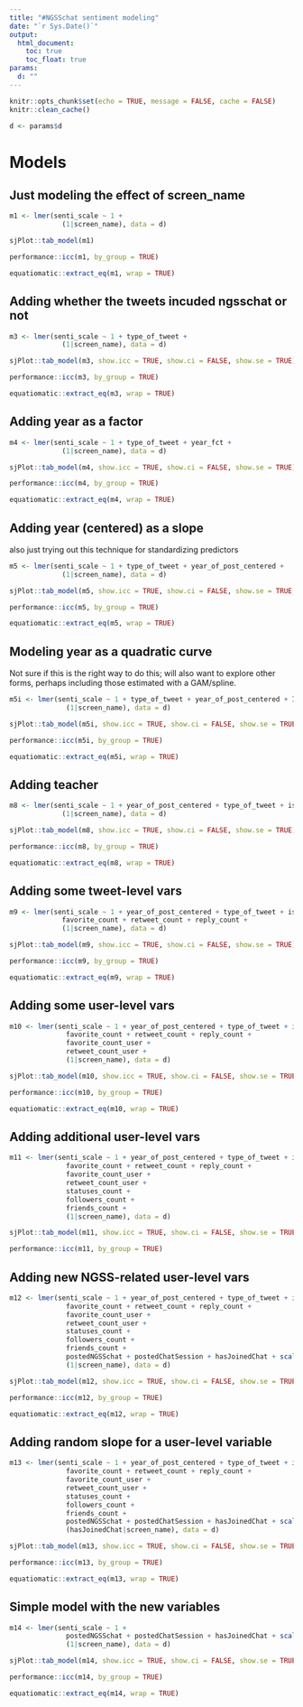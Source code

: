 ```yaml
---
title: "#NGSSchat sentiment modeling"
date: "`r Sys.Date()`"
output:
  html_document:
    toc: true
    toc_float: true
params:
  d: ""
---
```


```r
knitr::opts_chunk$set(echo = TRUE, message = FALSE, cache = FALSE)
knitr::clean_cache()
```

```r
d <- params$d
```

# Models

## Just modeling the effect of screen_name

```r
m1 <- lmer(senti_scale ~ 1 + 
             (1|screen_name), data = d)

sjPlot::tab_model(m1)

performance::icc(m1, by_group = TRUE)
```

```r
equatiomatic::extract_eq(m1, wrap = TRUE)
```

## Adding whether the tweets incuded ngsschat or not

```r
m3 <- lmer(senti_scale ~ 1 + type_of_tweet + 
             (1|screen_name), data = d)

sjPlot::tab_model(m3, show.icc = TRUE, show.ci = FALSE, show.se = TRUE)

performance::icc(m3, by_group = TRUE)
```

```r
equatiomatic::extract_eq(m3, wrap = TRUE)
```

## Adding year as a factor

```r
m4 <- lmer(senti_scale ~ 1 + type_of_tweet + year_fct + 
             (1|screen_name), data = d)

sjPlot::tab_model(m4, show.icc = TRUE, show.ci = FALSE, show.se = TRUE)

performance::icc(m4, by_group = TRUE)
```

```r
equatiomatic::extract_eq(m4, wrap = TRUE)
```

## Adding year (centered) as a slope

also just trying out this technique for standardizing predictors

```r
m5 <- lmer(senti_scale ~ 1 + type_of_tweet + year_of_post_centered + 
             (1|screen_name), data = d)

sjPlot::tab_model(m5, show.icc = TRUE, show.ci = FALSE, show.se = TRUE, show.std = "std2")

performance::icc(m5, by_group = TRUE)
```

```r
equatiomatic::extract_eq(m5, wrap = TRUE)
```

## Modeling year as a quadratic curve

Not sure if this is the right way to do this; will also want to explore other forms, 
perhaps including those estimated with a GAM/spline.

```r
m5i <- lmer(senti_scale ~ 1 + type_of_tweet + year_of_post_centered + I(year_of_post_centered^2) + 
              (1|screen_name), data = d)

sjPlot::tab_model(m5i, show.icc = TRUE, show.ci = FALSE, show.se = TRUE)

performance::icc(m5i, by_group = TRUE)
```

```r
equatiomatic::extract_eq(m5i, wrap = TRUE)
```

## Adding teacher

```r
m8 <- lmer(senti_scale ~ 1 + year_of_post_centered + type_of_tweet + isTeacher + 
             (1|screen_name), data = d)

sjPlot::tab_model(m8, show.icc = TRUE, show.ci = FALSE, show.se = TRUE)

performance::icc(m8, by_group = TRUE)
```

```r
equatiomatic::extract_eq(m8, wrap = TRUE)
```

## Adding some tweet-level vars

```r
m9 <- lmer(senti_scale ~ 1 + year_of_post_centered + type_of_tweet + isTeacher + 
             favorite_count + retweet_count + reply_count +
             (1|screen_name), data = d)

sjPlot::tab_model(m9, show.icc = TRUE, show.ci = FALSE, show.se = TRUE)

performance::icc(m9, by_group = TRUE)
```

```r
equatiomatic::extract_eq(m9, wrap = TRUE)
```

## Adding some user-level vars

```r
m10 <- lmer(senti_scale ~ 1 + year_of_post_centered + type_of_tweet + isTeacher + 
              favorite_count + retweet_count + reply_count +
              favorite_count_user +
              retweet_count_user +
              (1|screen_name), data = d)

sjPlot::tab_model(m10, show.icc = TRUE, show.ci = FALSE, show.se = TRUE)

performance::icc(m10, by_group = TRUE)
```

```r
equatiomatic::extract_eq(m10, wrap = TRUE)
```

## Adding additional user-level vars

```r
m11 <- lmer(senti_scale ~ 1 + year_of_post_centered + type_of_tweet + isTeacher + 
              favorite_count + retweet_count + reply_count +
              favorite_count_user +
              retweet_count_user +
              statuses_count +
              followers_count +
              friends_count +
              (1|screen_name), data = d)

sjPlot::tab_model(m11, show.icc = TRUE, show.ci = FALSE, show.se = TRUE)

performance::icc(m11, by_group = TRUE)
```

## Adding new NGSS-related user-level vars

```r
m12 <- lmer(senti_scale ~ 1 + year_of_post_centered + type_of_tweet + isTeacher + 
              favorite_count + retweet_count + reply_count +
              favorite_count_user +
              retweet_count_user +
              statuses_count +
              followers_count +
              friends_count +
              postedNGSSchat + postedChatSession + hasJoinedChat + scale(total_n_chats) +
              (1|screen_name), data = d)

sjPlot::tab_model(m12, show.icc = TRUE, show.ci = FALSE, show.se = TRUE)

performance::icc(m12, by_group = TRUE)
```

```r
equatiomatic::extract_eq(m12, wrap = TRUE)
```

## Adding random slope for a user-level variable

```r
m13 <- lmer(senti_scale ~ 1 + year_of_post_centered + type_of_tweet + isTeacher + 
              favorite_count + retweet_count + reply_count +
              favorite_count_user +
              retweet_count_user +
              statuses_count +
              followers_count +
              friends_count +
              postedNGSSchat + postedChatSession + hasJoinedChat + scale(total_n_chats) +
              (hasJoinedChat|screen_name), data = d)

sjPlot::tab_model(m13, show.icc = TRUE, show.ci = FALSE, show.se = TRUE)

performance::icc(m13, by_group = TRUE)
```

```r
equatiomatic::extract_eq(m13, wrap = TRUE)
```

## Simple model with the new variables

```r
m14 <- lmer(senti_scale ~ 1 + 
              postedNGSSchat + postedChatSession + hasJoinedChat + scale(total_n_chats) +
              (1|screen_name), data = d)

sjPlot::tab_model(m14, show.icc = TRUE, show.ci = FALSE, show.se = TRUE)

performance::icc(m14, by_group = TRUE)
```

```r
equatiomatic::extract_eq(m14, wrap = TRUE)
```
